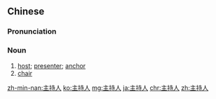 ==Chinese==
{{zh-forms|type=21}}

===Pronunciation===
{{zh-pron
|m=zhǔchírén
|c=zyu2 ci4 jan4
|mn=chú-chhî-jîn
|cat=n
}}

===Noun===
{{zh-noun}}

# [[host]]; [[presenter]]; [[anchor]] {{gloss|of a TV or radio show}}
# [[chair]] {{gloss|of a meeting or conference}}

[[zh-min-nan:主持人]]
[[ko:主持人]]
[[mg:主持人]]
[[ja:主持人]]
[[chr:主持人]]
[[zh:主持人]]